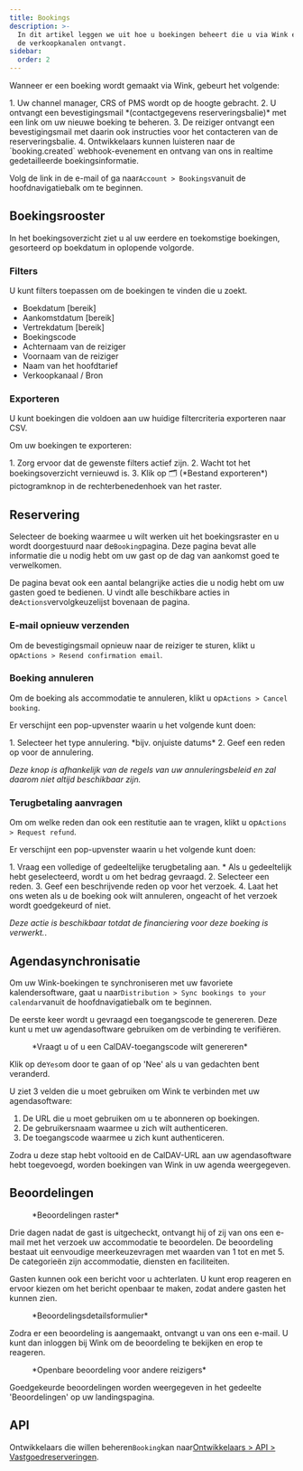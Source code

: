 ```yaml
---
title: Bookings
description: >-
  In dit artikel leggen we uit hoe u boekingen beheert die u via Wink en een van
  de verkoopkanalen ontvangt.
sidebar:
  order: 2
---
```


Wanneer er een boeking wordt gemaakt via Wink, gebeurt het volgende:

<Steps>
  1. Uw channel manager, CRS of PMS wordt op de hoogte gebracht.
  2. U ontvangt een bevestigingsmail *(contactgegevens reserveringsbalie)* met een link om uw nieuwe boeking te beheren.
  3. De reiziger ontvangt een bevestigingsmail met daarin ook instructies voor het contacteren van de reserveringsbalie.
  4. Ontwikkelaars kunnen luisteren naar de `booking.created` webhook-evenement en ontvang van ons in realtime gedetailleerde boekingsinformatie.
</Steps>


Volg de link in de e-mail of ga naar`Account > Bookings`vanuit de hoofdnavigatiebalk om te beginnen.

## Boekingsrooster

In het boekingsoverzicht ziet u al uw eerdere en toekomstige boekingen, gesorteerd op boekdatum in oplopende volgorde.

### Filters

U kunt filters toepassen om de boekingen te vinden die u zoekt.

* Boekdatum \[bereik]
* Aankomstdatum \[bereik]
* Vertrekdatum \[bereik]
* Boekingscode
* Achternaam van de reiziger
* Voornaam van de reiziger
* Naam van het hoofdtarief
* Verkoopkanaal / Bron

### Exporteren

U kunt boekingen die voldoen aan uw huidige filtercriteria exporteren naar CSV.

Om uw boekingen te exporteren:

<Steps>
  1. Zorg ervoor dat de gewenste filters actief zijn.
  2. Wacht tot het boekingsoverzicht vernieuwd is.
  3. Klik op 🗂️ (*Bestand exporteren*) pictogramknop in de rechterbenedenhoek van het raster.
</Steps>


## Reservering

Selecteer de boeking waarmee u wilt werken uit het boekingsraster en u wordt doorgestuurd naar de`Booking`pagina.
Deze pagina bevat alle informatie die u nodig hebt om uw gast op de dag van aankomst goed te verwelkomen.

De pagina bevat ook een aantal belangrijke acties die u nodig hebt om uw gasten goed te bedienen. U vindt alle beschikbare acties in de`Actions`vervolgkeuzelijst bovenaan de pagina.

### E-mail opnieuw verzenden

Om de bevestigingsmail opnieuw naar de reiziger te sturen, klikt u op`Actions > Resend confirmation email`.

### Boeking annuleren

Om de boeking als accommodatie te annuleren, klikt u op`Actions > Cancel booking`.

Er verschijnt een pop-upvenster waarin u het volgende kunt doen:

<Steps>
  1. Selecteer het type annulering. *bijv. onjuiste datums*
  2. Geef een reden op voor de annulering.
</Steps>


*Deze knop is afhankelijk van de regels van uw annuleringsbeleid en zal daarom niet altijd beschikbaar zijn.*

### Terugbetaling aanvragen

Om om welke reden dan ook een restitutie aan te vragen, klikt u op`Actions > Request refund`.

Er verschijnt een pop-upvenster waarin u het volgende kunt doen:

<Steps>
  1. Vraag een volledige of gedeeltelijke terugbetaling aan.
     * Als u gedeeltelijk hebt geselecteerd, wordt u om het bedrag gevraagd.
  2. Selecteer een reden.
  3. Geef een beschrijvende reden op voor het verzoek.
  4. Laat het ons weten als u de boeking ook wilt annuleren, ongeacht of het verzoek wordt goedgekeurd of niet.
</Steps>


*Deze actie is beschikbaar totdat de financiering voor deze boeking is verwerkt.*.

## Agendasynchronisatie

Om uw Wink-boekingen te synchroniseren met uw favoriete kalendersoftware, gaat u naar`Distribution > Sync bookings to your calendar`vanuit de hoofdnavigatiebalk om te beginnen.

De eerste keer wordt u gevraagd een toegangscode te genereren. Deze kunt u met uw agendasoftware gebruiken om de verbinding te verifiëren.

<figure>
  <CloudinaryImage width="350" height="188" resize="scale" quality="best" alt="Toegangscode genereren" src="academy/caldav-pass-code" errorImage="noimage_opaque_nyrtl0.png" />

  <figcaption>*Vraagt u of u een CalDAV-toegangscode wilt genereren*</figcaption>
</figure>


Klik op de`Yes`om door te gaan of op 'Nee' als u van gedachten bent veranderd.

U ziet 3 velden die u moet gebruiken om Wink te verbinden met uw agendasoftware:

1. De URL die u moet gebruiken om u te abonneren op boekingen.
2. De gebruikersnaam waarmee u zich wilt authenticeren.
3. De toegangscode waarmee u zich kunt authenticeren.

Zodra u deze stap hebt voltooid en de CalDAV-URL aan uw agendasoftware hebt toegevoegd, worden boekingen van Wink in uw agenda weergegeven.

## Beoordelingen

<figure>
  <CloudinaryImage width="700" height="151" resize="scale" quality="best" alt="Beoordelingsraster" src="academy/reviews" errorImage="noimage_opaque_nyrtl0.png" />

  <figcaption>*Beoordelingen raster*</figcaption>
</figure>


Drie dagen nadat de gast is uitgecheckt, ontvangt hij of zij van ons een e-mail met het verzoek uw accommodatie te beoordelen.
De beoordeling bestaat uit eenvoudige meerkeuzevragen met waarden van 1 tot en met 5. De categorieën zijn accommodatie, diensten en faciliteiten.

Gasten kunnen ook een bericht voor u achterlaten. U kunt erop reageren en ervoor kiezen om het bericht openbaar te maken, zodat andere gasten het kunnen zien.

<figure>
  <CloudinaryImage width="700" height="421" resize="scale" quality="best" alt="Beoordeling goedkeuren" src="academy/review-details" errorImage="noimage_opaque_nyrtl0.png" />

  <figcaption>*Beoordelingsdetailsformulier*</figcaption>
</figure>


Zodra er een beoordeling is aangemaakt, ontvangt u van ons een e-mail. U kunt dan inloggen bij Wink om de beoordeling te bekijken en erop te reageren.

<figure>
  <CloudinaryImage width="350" height="355" resize="scale" quality="best" alt="Openbare beoordeling" src="academy/public-review" errorImage="noimage_opaque_nyrtl0.png" />

  <figcaption>*Openbare beoordeling voor andere reizigers*</figcaption>
</figure>


Goedgekeurde beoordelingen worden weergegeven in het gedeelte 'Beoordelingen' op uw landingspagina.

## API

Ontwikkelaars die willen beheren`Booking`kan naar[Ontwikkelaars > API > Vastgoedreserveringen](/developers/apis/#property-booking-api).

